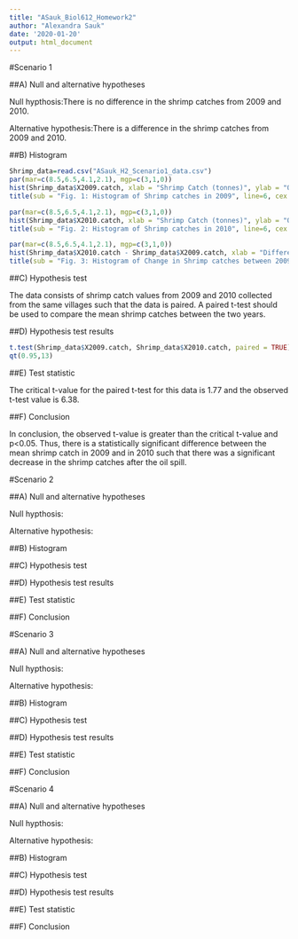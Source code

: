 ```yaml
---
title: "ASauk_Biol612_Homework2"
author: "Alexandra Sauk"
date: '2020-01-20'
output: html_document
---
```


#Scenario 1

##A) Null and alternative hypotheses

Null hypthosis:There is no difference in the shrimp catches from 2009 and 2010.

Alternative hypothesis:There is a difference in the shrimp catches from 2009 and 2010.


##B) Histogram

```r
Shrimp_data=read.csv("ASauk_H2_Scenario1_data.csv")
par(mar=c(8.5,6.5,4.1,2.1), mgp=c(3,1,0))
hist(Shrimp_data$X2009.catch, xlab = "Shrimp Catch (tonnes)", ylab = "Observed Frequency", col = c("light blue"), main = NULL, ylim = c(0,4)) 
title(sub = "Fig. 1: Histogram of Shrimp catches in 2009", line=6, cex.sub=1.2)

```
```r
par(mar=c(8.5,6.5,4.1,2.1), mgp=c(3,1,0))
hist(Shrimp_data$X2010.catch, xlab = "Shrimp Catch (tonnes)", ylab = "Observed Frequency", col = c("orange"), main = NULL, ylim = c(0,4)) 
title(sub = "Fig. 2: Histogram of Shrimp catches in 2010", line=6, cex.sub=1.2)
```

```r
par(mar=c(8.5,6.5,4.1,2.1), mgp=c(3,1,0))
hist(Shrimp_data$X2010.catch - Shrimp_data$X2009.catch, xlab = "Difference in Shrimp Catch (tonnes)", ylab = "Observed Frequency", col = c("red"), main = NULL, ylim = c(4,0))
title(sub = "Fig. 3: Histogram of Change in Shrimp catches between 2009 and 2010", line=6, cex.sub=1.2)
```


##C) Hypothesis test

The data consists of shrimp catch values from 2009 and 2010 collected from the same villages such that the data is paired. A paired t-test should be used to compare the mean shrimp catches between the two years. 

##D) Hypothesis test results

```r
t.test(Shrimp_data$X2009.catch, Shrimp_data$X2010.catch, paired = TRUE)
qt(0.95,13)

```


##E) Test statistic

The critical t-value for the paired t-test for this data is 1.77 and the observed t-test value is 6.38. 

##F) Conclusion

In conclusion, the observed t-value is greater than the critical t-value and p<0.05. Thus, there is a statistically significant difference between the mean shrimp catch in 2009 and in 2010 such that there was a significant decrease in the shrimp catches after the oil spill.

#Scenario 2

##A) Null and alternative hypotheses

Null hypthosis:

Alternative hypothesis:


##B) Histogram

##C) Hypothesis test

##D) Hypothesis test results

##E) Test statistic

##F) Conclusion

#Scenario 3

##A) Null and alternative hypotheses

Null hypthosis:

Alternative hypothesis:


##B) Histogram

##C) Hypothesis test

##D) Hypothesis test results

##E) Test statistic

##F) Conclusion

#Scenario 4

##A) Null and alternative hypotheses

Null hypthosis:

Alternative hypothesis:


##B) Histogram

##C) Hypothesis test

##D) Hypothesis test results

##E) Test statistic

##F) Conclusion